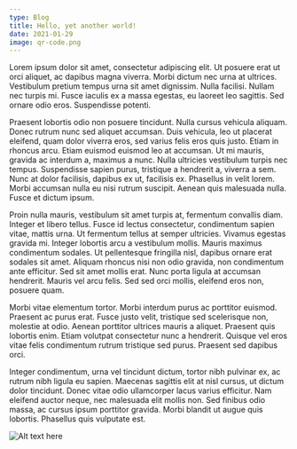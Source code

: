 ```yaml
---
type: Blog
title: Hello, yet another world!
date: 2021-01-29
image: qr-code.png
---
```


Lorem ipsum dolor sit amet, consectetur adipiscing elit. Ut posuere erat ut orci aliquet, ac dapibus magna viverra. Morbi dictum nec urna at ultrices. Vestibulum pretium tempus urna sit amet dignissim. Nulla facilisi. Nullam nec turpis mi. Fusce iaculis ex a massa egestas, eu laoreet leo sagittis. Sed ornare odio eros. Suspendisse potenti.

Praesent lobortis odio non posuere tincidunt. Nulla cursus vehicula aliquam. Donec rutrum nunc sed aliquet accumsan. Duis vehicula, leo ut placerat eleifend, quam dolor viverra eros, sed varius felis eros quis justo. Etiam in rhoncus arcu. Etiam euismod euismod leo at accumsan. Ut mi mauris, gravida ac interdum a, maximus a nunc. Nulla ultricies vestibulum turpis nec tempus. Suspendisse sapien purus, tristique a hendrerit a, viverra a sem. Nunc at dolor facilisis, dapibus ex ut, facilisis ex. Phasellus in velit lorem. Morbi accumsan nulla eu nisi rutrum suscipit. Aenean quis malesuada nulla. Fusce et dictum ipsum.

Proin nulla mauris, vestibulum sit amet turpis at, fermentum convallis diam. Integer et libero tellus. Fusce id lectus consectetur, condimentum sapien vitae, mattis urna. Ut fermentum tellus at semper ultricies. Vivamus egestas gravida mi. Integer lobortis arcu a vestibulum mollis. Mauris maximus condimentum sodales. Ut pellentesque fringilla nisl, dapibus ornare erat sodales sit amet. Aliquam rhoncus nisi non odio gravida, non condimentum ante efficitur. Sed sit amet mollis erat. Nunc porta ligula at accumsan hendrerit. Mauris vel arcu felis. Sed sed orci mollis, eleifend eros non, posuere quam.

Morbi vitae elementum tortor. Morbi interdum purus ac porttitor euismod. Praesent ac purus erat. Fusce justo velit, tristique sed scelerisque non, molestie at odio. Aenean porttitor ultrices mauris a aliquet. Praesent quis lobortis enim. Etiam volutpat consectetur nunc a hendrerit. Quisque vel eros vitae felis condimentum rutrum tristique sed purus. Praesent sed dapibus orci.

Integer condimentum, urna vel tincidunt dictum, tortor nibh pulvinar ex, ac rutrum nibh ligula eu sapien. Maecenas sagittis elit at nisl cursus, ut dictum dolor tincidunt. Donec vitae odio ullamcorper lacus varius efficitur. Nam eleifend auctor neque, nec malesuada elit mollis non. Sed finibus odio massa, ac cursus ipsum porttitor gravida. Morbi blandit ut augue quis lobortis. Phasellus quis vulputate est. 

![Alt text here](qr-code.png)